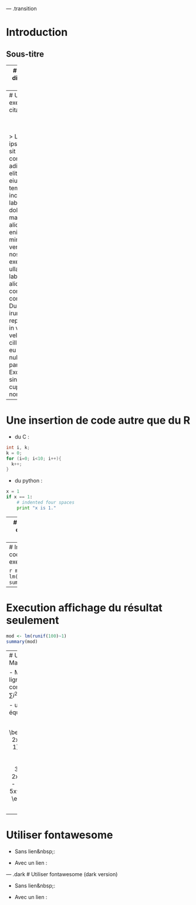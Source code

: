 
--- .transition

# Introduction
## Sous-titre




---
#  Exemple diapositive claire

- Bonnes pratiques
- Présentation du projet



--- .dark
# Exemple diapositive sombre

- Bonnes pratiques
- Présentation du projet


--- &twocol
# Exemple à deux colonnes

Avant les deux colonnes

*** =left
- Bonnes pratiques

*** =right
- Présentation du projet


--- &twocol .dark
# Exemple à deux colonnes

Avant les deux colonnes

*** =left
- Bonnes pratiques

*** =right
- Présentation du projet



--- &twocolw w1:40% w2:60%
# Exemple à deux colonnes à largeurs modifiables  

Avant les deux colonnes

*** =left
- Bonnes pratiques

*** =right
- Présentation du super maxi projet


--- &twocol
# Exemple avec apparitions succéssives

> - point 1
> - point 2
> - point 3
> - point 4


---
# Un exemple de citation

<br/>
<br/>

> Lorem ipsum dolor sit amet, consectetur adipisicing elit, sed do eiusmod tempor incididunt ut labore et dolore magna aliqua. Ut enim ad minim veniam, quis nostrud exercitation ullamco laboris nisi ut aliquip ex ea commodo consequat. Duis aute irure dolor in reprehenderit in voluptate velit esse cillum dolore eu fugiat nulla pariatur. Excepteur sint occaecat cupidatat non proident.


---
# Une insertion de code autre que du R

- du C :

```c
int i, k;
k = 0;
for (i=0; i<10; i++){
  k++;
}
```

- du python :

```python
x = 1
if x == 1:
    # indented four spaces
    print "x is 1."
```

---
# Insertion de code R sans execution

```r
mod <- lm(runif(100)~1)
summary(mod)
```

---
# Insertion de code R et execution

```r
mod <- lm(runif(100)~1)
summary(mod)
```

---
# Execution affichage du résultat seulement

```r
mod <- lm(runif(100)~1)
summary(mod)
```




---
# Utiliser Mathjax

- Math en ligne de commande $\sum i^2$

- une équation :

$$
\begin{align*}
2x^2 + 3(x-1)(x-2) & = 2x^2 + 3(x^2-3x+2)\\&= 2x^2 + 3x^2 - 9x + 6\\&= 5x^2 - 9x + 6
\end{align*}
$$

---
# Utiliser fontawesome

- Sans lien\&nbsp;:

<i class="fa fa-globe" aria-hidden="true"></i>
<i class="fa fa-file-pdf-o" aria-hidden="true"></i>

- Avec un lien :

[<i class="fa fa-gitlab" fa-4x></i>](https://about.gitlab.com)
[<i class="fa fa-github" fa-4x></i>](https://github.com)



--- .dark
# Utiliser fontawesome (dark version)

- Sans lien\&nbsp;:

<i class="fa fa-globe" aria-hidden="true"></i>
<i class="fa fa-file-pdf-o" aria-hidden="true"></i>

- Avec un lien :

[<i class="fa fa-gitlab" fa-4x></i>](https://about.gitlab.com)
[<i class="fa fa-github" fa-4x></i>](https://github.com)
